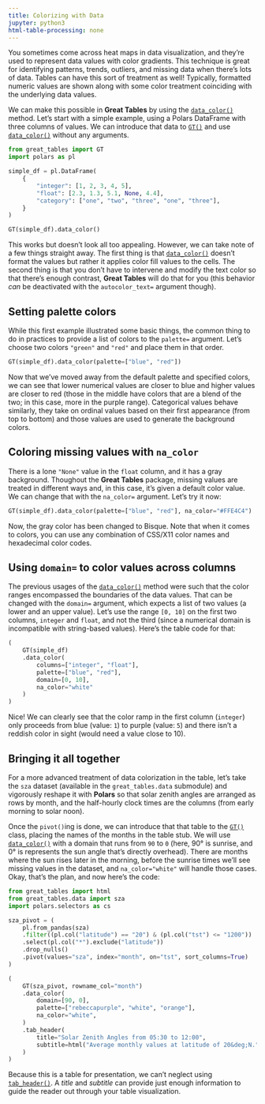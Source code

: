 ```yaml
---
title: Colorizing with Data
jupyter: python3
html-table-processing: none
---
```


You sometimes come across heat maps in data visualization, and they're used to represent data values with color gradients. This technique is great for identifying patterns, trends, outliers, and missing data when there's lots of data. Tables can have this sort of treatment as well! Typically, formatted numeric values are shown along with some color treatment coinciding with the underlying data values.

We can make this possible in **Great Tables** by using the [`data_color()`](`great_tables.GT.data_color`) method. Let's start with a simple example, using a Polars DataFrame with three columns of values. We can introduce that data to [`GT()`](`great_tables.GT`) and use [`data_color()`](`great_tables.GT.data_color`) without any arguments.

```python
from great_tables import GT
import polars as pl

simple_df = pl.DataFrame(
    {
        "integer": [1, 2, 3, 4, 5],
        "float": [2.3, 1.3, 5.1, None, 4.4],
        "category": ["one", "two", "three", "one", "three"],
    }
)

GT(simple_df).data_color()
```

This works but doesn't look all too appealing. However, we can take note of a few things straight away. The first thing is that [`data_color()`](`great_tables.GT.data_color`) doesn't format the values but rather it applies color fill values to the cells. The second thing is that you don't have to intervene and modify the text color so that there's enough contrast, **Great Tables** will do that for you (this behavior *can* be deactivated with the `autocolor_text=` argument though).

## Setting palette colors

While this first example illustrated some basic things, the common thing to do in practices to provide a list of colors to the `palette=` argument. Let's choose two colors `"green"` and `"red"` and place them in that order.

```python
GT(simple_df).data_color(palette=["blue", "red"])
```

Now that we've moved away from the default palette and specified colors, we can see that lower numerical values are closer to blue and higher values are closer to red (those in the middle have colors that are a blend of the two; in this case, more in the purple range). Categorical values behave similarly, they take on ordinal values based on their first appearance (from top to bottom) and those values are used to generate the background colors.

## Coloring missing values with `na_color`

There is a lone `"None"` value in the `float` column, and it has a gray background. Thoughout the **Great Tables** package, missing values are treated in different ways and, in this case, it's given a default color value. We can change that with the `na_color=` argument. Let's try it now:

```python
GT(simple_df).data_color(palette=["blue", "red"], na_color="#FFE4C4")
```

Now, the gray color has been changed to Bisque. Note that when it comes to colors, you can use any combination of CSS/X11 color names and hexadecimal color codes.

## Using `domain=` to color values across columns

The previous usages of the [`data_color()`](`great_tables.GT.data_color`) method were such that the color ranges encompassed the boundaries of the data values. That can be changed with the `domain=` argument, which expects a list of two values (a lower and an upper value). Let's use the range `[0, 10]` on the first two columns, `integer` and `float`, and not the third (since a numerical domain is incompatible with string-based values). Here's the table code for that:


```python
(
    GT(simple_df)
    .data_color(
        columns=["integer", "float"],
        palette=["blue", "red"],
        domain=[0, 10],
        na_color="white"
    )
)
```

Nice! We can clearly see that the color ramp in the first column (`integer`) only proceeds from blue (value: `1`) to purple (value: `5`) and there isn't a reddish color in sight (would need a value close to 10).

## Bringing it all together

For a more advanced treatment of data colorization in the table, let's take the `sza` dataset (available in the `great_tables.data` submodule) and vigorously reshape it with **Polars** so that solar zenith angles are arranged as rows by month, and the half-hourly clock times are the columns (from early morning to solar noon).

Once the `pivot()`ing is done, we can introduce that that table to the [`GT()`](`great_tables.GT`) class, placing the names of the months in the table stub. We will use [`data_color()`](`great_tables.GT.data_color`) with a domain that runs from `90` to `0` (here, 90&deg; is sunrise, and 0&deg; is represents the sun angle that's directly overhead). There are months where the sun rises later in the morning, before the sunrise times we'll see missing values in the dataset, and `na_color="white"` will handle those cases. Okay, that's the plan, and now here's the code:

```python
from great_tables import html
from great_tables.data import sza
import polars.selectors as cs

sza_pivot = (
    pl.from_pandas(sza)
    .filter((pl.col("latitude") == "20") & (pl.col("tst") <= "1200"))
    .select(pl.col("*").exclude("latitude"))
    .drop_nulls()
    .pivot(values="sza", index="month", on="tst", sort_columns=True)
)

(
    GT(sza_pivot, rowname_col="month")
    .data_color(
        domain=[90, 0],
        palette=["rebeccapurple", "white", "orange"],
        na_color="white",
    )
    .tab_header(
        title="Solar Zenith Angles from 05:30 to 12:00",
        subtitle=html("Average monthly values at latitude of 20&deg;N."),
    )
)
```

Because this is a table for presentation, we can't neglect using [`tab_header()`](`great_tables.GT.tab_header`). A *title* and *subtitle* can provide just enough information to guide the reader out through your table visualization.
